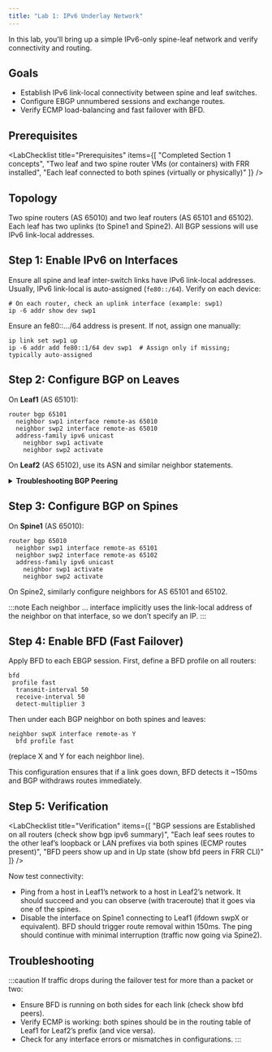 ```yaml
---
title: "Lab 1: IPv6 Underlay Network"
---
```


In this lab, you'll bring up a simple IPv6-only spine-leaf network and verify connectivity and routing.

## Goals

- Establish IPv6 link-local connectivity between spine and leaf switches.
- Configure EBGP unnumbered sessions and exchange routes.
- Verify ECMP load-balancing and fast failover with BFD.

## Prerequisites

<LabChecklist title="Prerequisites" items={[
  "Completed Section 1 concepts",
  "Two leaf and two spine router VMs (or containers) with FRR installed",
  "Each leaf connected to both spines (virtually or physically)"
]} />

## Topology

Two spine routers (AS 65010) and two leaf routers (AS 65101 and 65102). Each leaf has two uplinks (to Spine1 and Spine2). All BGP sessions will use IPv6 link-local addresses.

## Step 1: Enable IPv6 on Interfaces

Ensure all spine and leaf inter-switch links have IPv6 link-local addresses. Usually, IPv6 link-local is auto-assigned (`fe80::/64`). Verify on each device:
```shell
# On each router, check an uplink interface (example: swp1)
ip -6 addr show dev swp1
```

Ensure an fe80::.../64 address is present. If not, assign one manually:

```shell
ip link set swp1 up
ip -6 addr add fe80::1/64 dev swp1  # Assign only if missing; typically auto-assigned
```

## Step 2: Configure BGP on Leaves

On **Leaf1** (AS 65101):
```FRR
router bgp 65101
  neighbor swp1 interface remote-as 65010
  neighbor swp2 interface remote-as 65010
  address-family ipv6 unicast
    neighbor swp1 activate
    neighbor swp2 activate
```

On **Leaf2** (AS 65102), use its ASN and similar neighbor statements.

<details>
<summary><strong>Troubleshooting BGP Peering</strong></summary>
If BGP sessions do not establish:
- Check that link-local addresses are reachable: e.g., from Leaf1, `ping6 fe80::1%swp1` (spine1's link-local) [oai_citation:1‡blog.ipspace.net](https://blog.ipspace.net/2022/11/bgp-unnumbered-duct-tape/#:~:text=r1,keepalive%20interval%20is%203%20seconds).
- Verify ASNs and interface names match on both ends.
- Use `vtysh -c "show bgp ipv6 summary"` on each router to see neighbor status.
</details>

## Step 3: Configure BGP on Spines

On **Spine1** (AS 65010):
```FRR
router bgp 65010
  neighbor swp1 interface remote-as 65101
  neighbor swp2 interface remote-as 65102
  address-family ipv6 unicast
    neighbor swp1 activate
    neighbor swp2 activate
```

On Spine2, similarly configure neighbors for AS 65101 and 65102.

:::note
Each neighbor ... interface implicitly uses the link-local address of the neighbor on that interface, so we don’t specify an IP.
:::

## Step 4: Enable BFD (Fast Failover)

Apply BFD to each EBGP session. First, define a BFD profile on all routers:

```FRR
bfd
 profile fast
  transmit-interval 50
  receive-interval 50
  detect-multiplier 3
```

Then under each BGP neighbor on both spines and leaves:

```FRR
neighbor swpX interface remote-as Y
  bfd profile fast
```

(replace X and Y for each neighbor line).

This configuration ensures that if a link goes down, BFD detects it ~150ms and BGP withdraws routes immediately.

## Step 5: Verification

<LabChecklist title="Verification" items={[
"BGP sessions are Established on all routers (check show bgp ipv6 summary)",
"Each leaf sees routes to the other leaf’s loopback or LAN prefixes via both spines (ECMP routes present)",
"BFD peers show up and in Up state (show bfd peers in FRR CLI)"
]} />

Now test connectivity:
- Ping from a host in Leaf1’s network to a host in Leaf2’s network. It should succeed and you can observe (with traceroute) that it goes via one of the spines.
- Disable the interface on Spine1 connecting to Leaf1 (ifdown swpX or equivalent). BFD should trigger route removal within 150ms. The ping should continue with minimal interruption (traffic now going via Spine2).

## Troubleshooting

:::caution
If traffic drops during the failover test for more than a packet or two:
- Ensure BFD is running on both sides for each link (check show bfd peers).
- Verify ECMP is working: both spines should be in the routing table of Leaf1 for Leaf2’s prefix (and vice versa).
- Check for any interface errors or mismatches in configurations.
:::